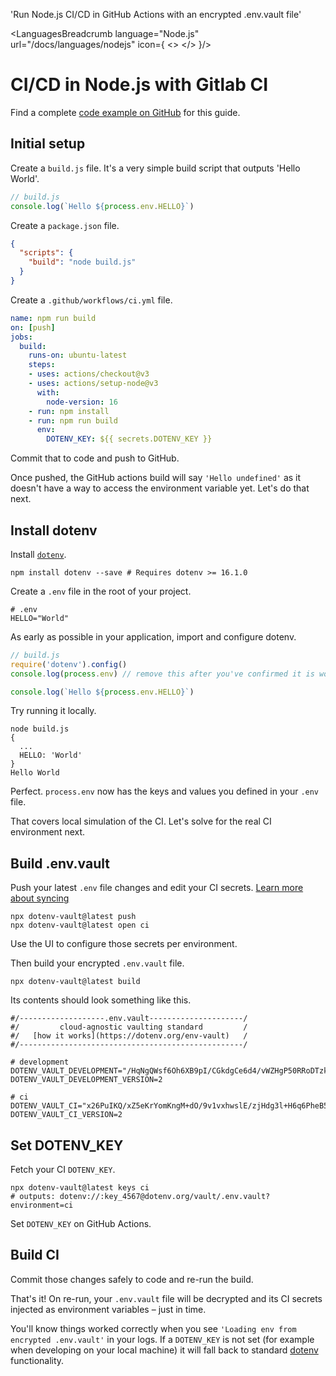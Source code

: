 
  'Run Node.js CI/CD in GitHub Actions with an encrypted .env.vault file'

<LanguagesBreadcrumb language="Node.js" url="/docs/languages/nodejs" icon={
  <>
    <NodeIcon className="h-9 w-9 text-[#339933]"/>
    <GitHubIcon className="h-9 w-9 text-[#181717] dark:invert"/>
  </>
}/>
# CI/CD in Node.js with Gitlab CI
<GuideHeading lead={description} />

<Note>
  Find a complete <a href="https://github.com/dotenv-org/examples/tree/master/nodejs/gitlab-ci">code example on GitHub</a> for this guide.
</Note>

## Initial setup

Create a `build.js` file. It's a very simple build script that outputs 'Hello World'.

```js {{ title: 'build.js' }}
// build.js
console.log(`Hello ${process.env.HELLO}`)
```

Create a `package.json` file.

```json {{ title: 'package.json' }}
{
  "scripts": {
    "build": "node build.js"
  }
}
```

Create a `.github/workflows/ci.yml` file.

```yaml {{ title: '.github/workflows/ci.yml' }}
name: npm run build
on: [push]
jobs:
  build:
    runs-on: ubuntu-latest
    steps:
    - uses: actions/checkout@v3
    - uses: actions/setup-node@v3
      with:
        node-version: 16
    - run: npm install
    - run: npm run build
      env:
        DOTENV_KEY: ${{ secrets.DOTENV_KEY }}
```

Commit that to code and push to GitHub.

Once pushed, the GitHub actions build will say `'Hello undefined'` as it doesn't have a way to access the environment variable yet. Let's do that next.

<ScreenshotBrowser url='/assets/img/docs/github-actions-hello-undefined.png' www='github.com/you/app/actions' />

## Install dotenv

Install [`dotenv`](https://github.com/motdotla/dotenv).

```shell
npm install dotenv --save # Requires dotenv >= 16.1.0
```

Create a `.env` file in the root of your project.

```shell {{ title: '.env' }}
# .env
HELLO="World"
```

As early as possible in your application, import and configure dotenv.

```js {{ title: 'build.js' }}
// build.js
require('dotenv').config()
console.log(process.env) // remove this after you've confirmed it is working

console.log(`Hello ${process.env.HELLO}`)
```

Try running it locally.

```shell
node build.js
{
  ...
  HELLO: 'World'
}
Hello World
```

Perfect. `process.env` now has the keys and values you defined in your `.env` file.

That covers local simulation of the CI. Let's solve for the real CI environment next.

## Build .env.vault

Push your latest `.env` file changes and edit your CI secrets. [Learn more about syncing](/docs/tutorials/sync)

```shell
npx dotenv-vault@latest push
npx dotenv-vault@latest open ci
```

Use the UI to configure those secrets per environment.

<ScreenshotBrowser url='/assets/img/docs/edit-ci-value.gif' www='dotenv.org' />

Then build your encrypted `.env.vault` file.

```shell
npx dotenv-vault@latest build
```

Its contents should look something like this.

```shell {{ title: '.env.vault' }}
#/-------------------.env.vault---------------------/
#/         cloud-agnostic vaulting standard         /
#/   [how it works](https://dotenv.org/env-vault)   /
#/--------------------------------------------------/

# development
DOTENV_VAULT_DEVELOPMENT="/HqNgQWsf6Oh6XB9pI/CGkdgCe6d4/vWZHgP50RRoDTzkzPQk/xOaQs="
DOTENV_VAULT_DEVELOPMENT_VERSION=2

# ci
DOTENV_VAULT_CI="x26PuIKQ/xZ5eKrYomKngM+dO/9v1vxhwslE/zjHdg3l+H6q6PheB5GVDVIbZg=="
DOTENV_VAULT_CI_VERSION=2
```

## Set DOTENV_KEY

Fetch your CI `DOTENV_KEY`.

```shell
npx dotenv-vault@latest keys ci
# outputs: dotenv://:key_4567@dotenv.org/vault/.env.vault?environment=ci
```

Set `DOTENV_KEY` on GitHub Actions.

<ScreenshotBrowser url='/assets/img/docs/github-actions-config-vars.png' />

## Build CI

Commit those changes safely to code and re-run the build.

That's it! On re-run, your `.env.vault` file will be decrypted and its CI secrets injected as environment variables – just in time.

You'll know things worked correctly when you see `'Loading env from encrypted .env.vault'` in your logs. If a `DOTENV_KEY` is not set (for example when developing on your local machine) it will fall back to standard [dotenv](https://github.com/motdotla/dotenv) functionality.

<ScreenshotBrowser url='/assets/img/docs/github-actions-logs-vault.png' www='github actions build' />

<WellDone/>
